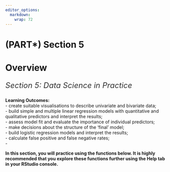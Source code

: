 ```yaml
---
editor_options: 
  markdown: 
    wrap: 72
---
```


# (PART\*) Section 5 {.unnumbered}

# Overview {.unnumbered}

::: {style="color: #333; font-size: 24px; font-style: italic; text-align: justify;"}
Section 5: Data Science in Practice 
:::

::: ilos
**Learning Outcomes:**  
- create suitable visualisations to describe univariate and bivariate data;  
- build simple and multiple linear regression models with quantitative and qualitative predictors and interpret the results;  
- assess model fit and evaluate the importance of individual predictors;  
- make decisions about the structure of the 'final' model;  
- build logistic regression models and interpret the results;   
- calculate false positive and false negative rates;  
- 
:::


**In this section, you will practice using the functions below. It is highly recommended that you explore these functions further using the Help tab in your RStudio console.**
